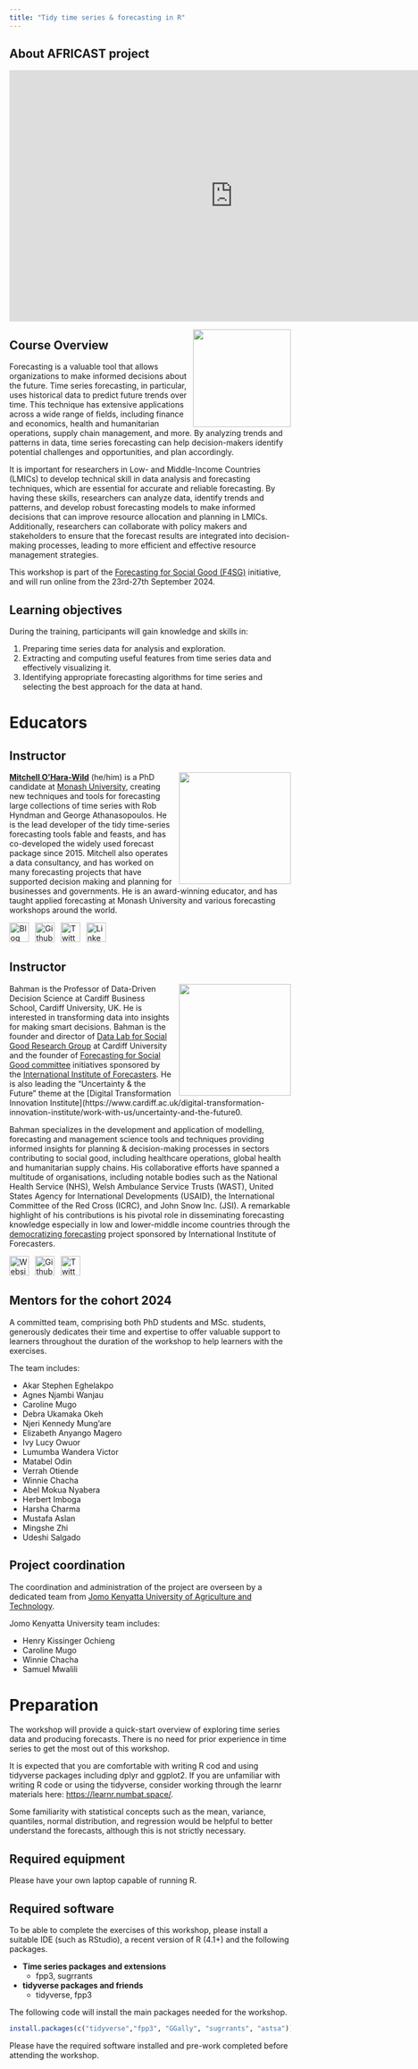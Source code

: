 ```yaml
---
title: "Tidy time series & forecasting in R"
---
```



## About AFRICAST project 

<iframe width="800" height="450" src="https://www.youtube.com/embed/4pYlobR-rbQ?si=p795vCfEx38K98KU" title="YouTube video player" frameborder="0" allow="accelerometer; autoplay; clipboard-write; encrypted-media; gyroscope; picture-in-picture; web-share" allowfullscreen></iframe>

![](images/fable.svg){style="float:right;padding: 0 0 0 10px;" fig-alt="Fable Hex Logo" width="175"}

## Course Overview

Forecasting is a valuable tool that allows organizations to make informed decisions about the future. Time series forecasting, in particular, uses historical data to predict future trends over time. This technique has extensive applications across a wide range of fields, including finance and economics, health and humanitarian operations, supply chain management, and more. By analyzing trends and patterns in data, time series forecasting can help decision-makers identify potential challenges and opportunities, and plan accordingly.

It is important for researchers in Low- and Middle-Income Countries (LMICs) to develop technical skill in data analysis and forecasting techniques, which are essential for accurate and reliable forecasting. By having these skills, researchers can analyze data, identify trends and patterns, and develop robust forecasting models to make informed decisions that can improve resource allocation and planning in LMICs. Additionally, researchers can collaborate with policy makers and stakeholders to ensure that the forecast results are integrated into decision-making processes, leading to more efficient and effective resource management strategies.

This workshop is part of the [Forecasting for Social Good (F4SG)](https://www.f4sg.org/) initiative, and will run online from the 23rd-27th September 2024.

## Learning objectives

During the training, participants will gain knowledge and skills in:

1. Preparing time series data for analysis and exploration.
2. Extracting and computing useful features from time series data and effectively visualizing it.
3. Identifying appropriate forecasting algorithms for time series and selecting the best approach for the data at hand.

# Educators

## Instructor

![](images/mitch.jpg){style="float:right;padding: 0 0 0 10px;" fig-alt="Headshot of Mitchell O'Hara-Wild" width="200"}
[**Mitchell O'Hara-Wild**](https://mitchelloharawild.com/) (he/him) is a PhD candidate at [Monash University](https://www.monash.edu), creating new techniques and tools for forecasting large collections of time series with Rob Hyndman and George Athanasopoulos. He is the lead developer of the tidy time-series forecasting tools fable and feasts, and has co-developed the widely used forecast package since 2015. Mitchell also operates a data consultancy, and has worked on many forecasting projects that have supported decision making and planning for businesses and governments. He is an award-winning educator, and has taught applied forecasting at Monash University and various forecasting workshops around the world.


<div align="center">
<a href="https://www.mitchelloharawild.com"><img border="0" alt="Blog" src="https://assets.dryicons.com/uploads/icon/svg/4926/home.svg" width="35" height="35"></a>&ensp;
<a href="https://github.com/mitchelloharawild"><img border="0" alt="Github" src="https://assets.dryicons.com/uploads/icon/svg/8312/cc33248a-e56e-4e7f-93f4-0e16350e5768.svg" width="35" height="35"></a>&ensp; 
<a href="https://twitter.com/mitchoharawild"><img border="0" alt="Twitter" src="https://assets.dryicons.com/uploads/icon/svg/8385/c23f7ffc-ca8d-4246-8978-ce9f6d5bcc99.svg" width="35" height="35"></a>&ensp; 
<a href="https://www.linkedin.com/in/mitchelloharawild/"><img border="0" alt="LinkedIn" src="https://assets.dryicons.com/uploads/icon/svg/8337/a347cd89-1662-4421-be90-58e5e8004eae.svg" width="35" height="35"></a>&ensp;&emsp;
</div>

## Instructor

![](images/photo_Bhaman.jpeg){style="float:right;padding: 0 0 0 10px;" fig-alt="Headshot of Dr. Bahman Rostami-Tabar" width="200"}
Bahman is the Professor of Data-Driven Decision Science at Cardiff Business School, Cardiff University, UK. He is interested in transforming data into insights for making smart decisions. Bahman is the founder and director of [Data Lab for Social Good Research Group](https://www.cardiff.ac.uk/research/explore/research-units/data-lab-for-social-good) at Cardiff University and the founder of [Forecasting for Social Good committee](https://www.f4sg.org/) initiatives sponsored by the [International Institute of Forecasters](https://forecasters.org/programs/communities/forecasting-for-social-good-f4sg/). He is also leading the "Uncertainty & the Future" theme at the [Digital Transformation Innovation Institute](https://www.cardiff.ac.uk/digital-transformation-innovation-institute/work-with-us/uncertainty-and-the-future0.

Bahman specializes in the development and application of modelling, forecasting and management science tools and techniques providing informed insights for planning & decision-making processes in sectors contributing to social good, including healthcare operations, global health and humanitarian supply chains. His collaborative efforts have spanned a multitude of organisations, including notable bodies such as the National Health Service (NHS), Welsh Ambulance Service Trusts (WAST), United States Agency for International Developments (USAID), the International Committee of the Red Cross (ICRC), and John Snow Inc. (JSI). A remarkable highlight of his contributions is his pivotal role in disseminating forecasting knowledge especially in low and lower-middle income countries through the [democratizing forecasting](https://www.f4sg.org/services/democratising-forecasting/) project sponsored by International Institute of Forecasters.

<div align="center">
<a href="http://www.bahmanrt.com/"><img border="0" alt="Website" src="https://assets.dryicons.com/uploads/icon/svg/4926/home.svg" width="35" height="35"></a>&ensp;
<a href="https://github.com/bahmanrostamitabar/"><img border="0" alt="Github" src="https://assets.dryicons.com/uploads/icon/svg/8312/cc33248a-e56e-4e7f-93f4-0e16350e5768.svg" width="35" height="35"></a>&ensp; 
<a href="https://twitter.com/Bahman_R_T/"><img border="0" alt="Twitter" src="https://assets.dryicons.com/uploads/icon/svg/8385/c23f7ffc-ca8d-4246-8978-ce9f6d5bcc99.svg" width="35" height="35"></a>&ensp; 
</div>

## Mentors for the cohort 2024

A committed team, comprising both PhD students and MSc. students, generously dedicates their time and expertise to offer valuable support to learners throughout the duration of the workshop to help learners with the exercises. 

The team includes:

- Akar Stephen Eghelakpo
- Agnes Njambi Wanjau 
- Caroline Mugo
- Debra Ukamaka Okeh
- Njeri Kennedy Mung'are
- Elizabeth Anyango Magero 
- Ivy Lucy Owuor
- Lumumba Wandera Victor
- Matabel Odin
- Verrah Otiende
- Winnie Chacha
- Abel Mokua Nyabera
- Herbert Imboga
- Harsha Charma
- Mustafa Aslan
- Mingshe Zhi
- Udeshi Salgado

## Project coordination

The coordination and administration of the project are overseen by a dedicated team from [Jomo Kenyatta University of Agriculture and Technology](https://www.jkuat.ac.ke/). 

<!-- This includes tasks such as promoting the workshop across various countries, managing the intake of 138 applications from 13 different nations, conducting a thorough shortlisting process and selecting 62 participants, and maintaining effective communication with all attendees. -->

Jomo Kenyatta University team includes:

- Henry Kissinger Ochieng 
- Caroline Mugo
- Winnie Chacha
- Samuel Mwalili


# Preparation

The workshop will provide a quick-start overview of exploring time series data and producing forecasts. There is no need for prior experience in time series to get the most out of this workshop.

It is expected that you are comfortable with writing R cod and using tidyverse packages including dplyr and ggplot2. If you are unfamiliar with writing R code or using the tidyverse, consider working through the learnr materials here: <https://learnr.numbat.space/>.

Some familiarity with statistical concepts such as the mean, variance, quantiles, normal distribution, and regression would be helpful to better understand the forecasts, although this is not strictly necessary.

## Required equipment

Please have your own laptop capable of running R.

## Required software

To be able to complete the exercises of this workshop, please install a suitable IDE (such as RStudio), a recent version of R (4.1+) and the following packages.

-   **Time series packages and extensions**
    -   fpp3, sugrrants
-   **tidyverse packages and friends**
    -   tidyverse, fpp3

The following code will install the main packages needed for the workshop.

```r
install.packages(c("tidyverse","fpp3", "GGally", "sugrrants", "astsa"))
```

Please have the required software installed and pre-work completed before attending the workshop.